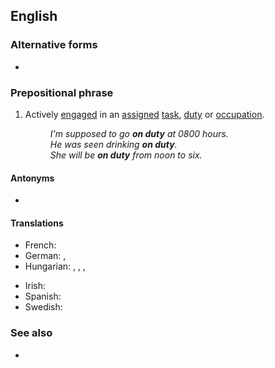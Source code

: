 {{also|on-duty}}

==English==

===Alternative forms===
* {{l|en|on-duty}}

===Prepositional phrase===
{{head|en|prepositional phrase}}

# Actively [[engage]]d in an [[assigned]] [[task]], [[duty]] or [[occupation]].
#: ''I'm supposed to go '''on duty''' at 0800 hours.''
#: ''He was seen drinking '''on duty'''.''
#: ''She will be '''on duty''' from noon to six.''

====Antonyms====
* {{l|en|off duty}}

====Translations====
{{trans-top|actively engaged...}}
* French: {{t|fr|de service}}
* German: {{t|de|in [[Dienst]]}}, {{t|de|Dienst haben}} {{qualifier|to be on duty}}
* Hungarian: {{t+|hu|ügyeletes}}, {{t|hu|[[szolgálatban]] ([[van]]/[[lévő]])}}, {{t|hu|… [[műszakban]]  ([[van]]/[[lévő]])}}, {{t|hu|[[munka]] [[közben]]}}
{{trans-mid}}
* Irish: {{t|ga|ar dualgas}}
* Spanish: {{t|es|de guardia}}
* Swedish: {{t|sv|i tjänst}}
{{trans-bottom}}

===See also===
* {{l|en|on call}}